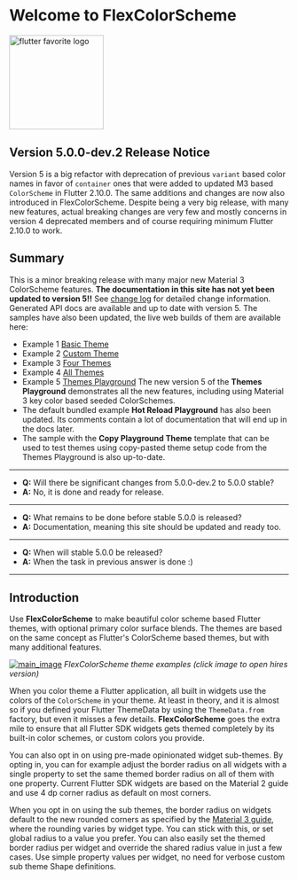 # Welcome to FlexColorScheme

[<img src="https://rydmike.com/assets_fcsv4/flutter-favorite-logo.png?raw=true?" alt="flutter favorite logo" width="170"/>](https://docs.flutter.dev/development/packages-and-plugins/favorites)

## Version 5.0.0-dev.2 Release Notice

Version 5 is a big refactor with deprecation of previous `variant` based
color names in favor of `container` ones that were added to updated M3
based `ColorScheme` in Flutter 2.10.0. The same additions and changes are now
also introduced in FlexColorScheme. Despite being a very big release, with
many new features, actual breaking changes are very few and mostly concerns
in version 4 deprecated members and of course requiring minimum Flutter
2.10.0 to work.

## Summary

This is a minor breaking release with many major new Material 3 ColorScheme features.
**The documentation in this site has not yet been updated to version 5!!**
See [change log](https://pub.dev/packages/flex_color_scheme/versions/5.0.0-dev.2/changelog) for detailed change information.
Generated API docs are available and up to date with version 5.
The samples have also been updated, the live web builds of them are available here:
* Example 1 [Basic Theme](https://rydmike.com/flexcolorscheme/basictheme-v5)
* Example 2 [Custom Theme](https://rydmike.com/flexcolorscheme/customtheme-v5)
* Example 3 [Four Themes](https://rydmike.com/flexcolorscheme/fourthemes-v5)
* Example 4 [All Themes](https://rydmike.com/flexcolorscheme/allthemes-v5)
* Example 5 [Themes Playground](https://rydmike.com/flexcolorscheme/themesplayground-v5)
  The new version 5 of the **Themes Playground** demonstrates all the new features,
  including using Material 3 key color based seeded ColorSchemes.
* The default bundled example **Hot Reload Playground** has also been updated.
  Its comments contain a lot of documentation that will end up in the docs later.
* The sample with the **Copy Playground Theme** template that can be used to test themes
    using copy-pasted theme setup code from the Themes Playground is also up-to-date.
----
* **Q:** Will there be significant changes from 5.0.0-dev.2 to 5.0.0 stable?
* **A:** No, it is done and ready for release.
----
* **Q:** What remains to be done before stable 5.0.0 is released?
* **A:** Documentation, meaning this site should be updated and ready too.
----
* **Q:** When will stable 5.0.0 be released?
* **A:** When the task in previous answer is done :)
----

## Introduction

Use **FlexColorScheme** to make beautiful color scheme based Flutter themes,
with optional primary color surface blends. The themes are based on the same
concept as Flutter's ColorScheme based themes, but with many
additional features.

[<img src="https://rydmike.com/assets_fcsv4/00-main-image.jpg?raw=true?" alt="main_image"/>](https://rydmike.com/assets_fcsv4/00-main-image.png?raw=true>)
_FlexColorScheme theme examples (click image to open hires version)_

When you color theme a Flutter application, all built in
widgets use the colors of the `ColorScheme` in your theme. At least in theory,
and it is almost so if you defined your Flutter ThemeData by using the
`ThemeData.from` factory, but even it misses a few details.
**FlexColorScheme** goes the extra mile to ensure that all Flutter SDK widgets gets
themed completely by its built-in color schemes, or custom colors you provide.

You can also opt in on using pre-made opinionated widget sub-themes.
By opting in, you can for example adjust the border radius on all widgets
with a single property to set the same themed border radius on all of them with
one property. Current Flutter SDK widgets are based on the Material 2 guide
and use 4 dp corner radius as default on most corners.

When you opt in on using the sub themes, the border radius on widgets default
to the new rounded corners as specified by the
[Material 3 guide](https://m3.material.io/), where the
rounding varies by widget type. You can stick with this, or set global
radius to a value you prefer. You can also easily set the themed border
radius per widget and override the shared radius value in just a few cases. Use
simple property values per widget, no need for verbose custom sub theme
Shape definitions.
